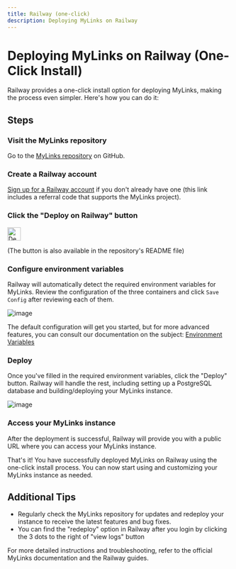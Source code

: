 ```yaml
---
title: Railway (one-click)
description: Deploying MyLinks on Railway
---
```


# Deploying MyLinks on Railway (One-Click Install)

Railway provides a one-click install option for deploying MyLinks, making the process even simpler. Here's how you can do it:

## Steps

### **Visit the MyLinks repository**

Go to the [MyLinks repository](https://github.com/danny-avila/MyLinks) on GitHub.

### **Create a Railway account**

[Sign up for a Railway account](https://railway.app?referralCode=HI9hWz) if you don't already have one (this link includes a referral code that supports the MyLinks project).

### **Click the "Deploy on Railway" button**

<p align="left">
    <a href="https://railway.app/template/b5k2mn?referralCode=HI9hWz">
        <img src="https://railway.app/button.svg" alt="Deploy on Railway" height="30"/>
    </a>
</p>

(The button is also available in the repository's README file)


### **Configure environment variables**

Railway will automatically detect the required environment variables for MyLinks. Review the configuration of the three containers and click `Save Config` after reviewing each of them.

![image](https://github.com/danny-avila/MyLinks/assets/32828263/4417e997-621c-44b6-8d2d-94d7e4e1a2bf)

The default configuration will get you started, but for more advanced features, you can consult our documentation on the subject: [Environment Variables](/docs/configuration/dotenv)

### **Deploy**

Once you've filled in the required environment variables, click the "Deploy" button. Railway will handle the rest, including setting up a PostgreSQL database and building/deploying your MyLinks instance.

![image](https://github.com/danny-avila/MyLinks/assets/32828263/d94e20c6-0ae7-42af-8937-7fbd34d63a3b)

### **Access your MyLinks instance**

After the deployment is successful, Railway will provide you with a public URL where you can access your MyLinks instance.

That's it! You have successfully deployed MyLinks on Railway using the one-click install process. You can now start using and customizing your MyLinks instance as needed.

## Additional Tips

- Regularly check the MyLinks repository for updates and redeploy your instance to receive the latest features and bug fixes.
- You can find the "redeploy" option in Railway after you login by clicking the 3 dots to the right of "view logs" button

For more detailed instructions and troubleshooting, refer to the official MyLinks documentation and the Railway guides.
